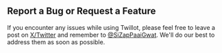 ## Report a Bug or Request a Feature

If you encounter any issues while using Twillot, please feel free to leave a post on [X/Twitter](https://x.com/compose/post) and remember to [@SiZapPaaiGwat](https://x.com/SiZapPaaiGwat). We'll do our best to address them as soon as possible.
